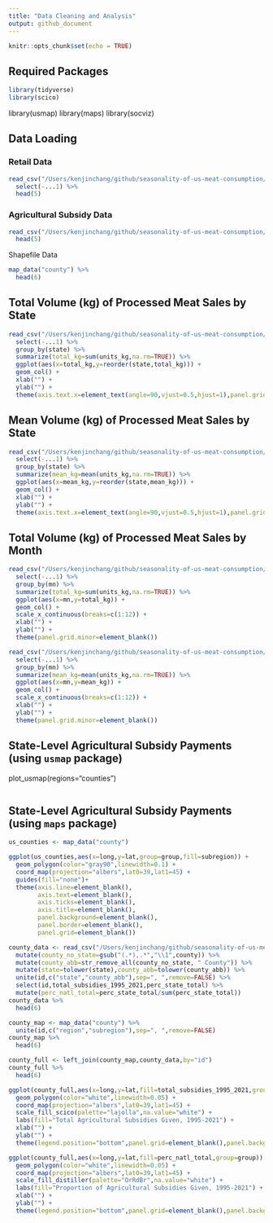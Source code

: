 ```yaml
---
title: "Data Cleaning and Analysis"
output: github_document
---
```


```r
knitr::opts_chunk$set(echo = TRUE)
```

## Required Packages

```r
library(tidyverse)
library(scico)
```

library(usmap)
library(maps)
library(socviz)

## Data Loading

### Retail Data

```r
read_csv("/Users/kenjinchang/github/seasonality-of-us-meat-consumption/data/st_proc_mn_wtfix_abb.csv.gz") %>%
  select(-...1) %>%
  head(5)
```

### Agricultural Subsidy Data

```r
read_csv("/Users/kenjinchang/github/seasonality-of-us-meat-consumption/data/county_data.csv") %>%
  head(5)
```

Shapefile Data

```r
map_data("county") %>%
  head(6)
```

## Total Volume (kg) of Processed Meat Sales by State

```r
read_csv("/Users/kenjinchang/github/seasonality-of-us-meat-consumption/data/st_proc_mn_wtfix_abb.csv.gz") %>%
  select(-...1) %>%
  group_by(state) %>%
  summarize(total_kg=sum(units_kg,na.rm=TRUE)) %>% 
  ggplot(aes(x=total_kg,y=reorder(state,total_kg))) + 
  geom_col() + 
  xlab("") + 
  ylab("") +
  theme(axis.text.x=element_text(angle=90,vjust=0.5,hjust=1),panel.grid.minor=element_blank())
```

## Mean Volume (kg) of Processed Meat Sales by State

```r
read_csv("/Users/kenjinchang/github/seasonality-of-us-meat-consumption/data/st_proc_mn_wtfix_abb.csv.gz") %>%
  select(-...1) %>%
  group_by(state) %>%
  summarize(mean_kg=mean(units_kg,na.rm=TRUE)) %>% 
  ggplot(aes(x=mean_kg,y=reorder(state,mean_kg))) + 
  geom_col() + 
  xlab("") + 
  ylab("") +
  theme(axis.text.x=element_text(angle=90,vjust=0.5,hjust=1),panel.grid.minor=element_blank())
```

## Total Volume (kg) of Processed Meat Sales by Month

```r
read_csv("/Users/kenjinchang/github/seasonality-of-us-meat-consumption/data/st_proc_mn_wtfix_abb.csv.gz") %>%
  select(-...1) %>%
  group_by(mn) %>%
  summarize(total_kg=sum(units_kg,na.rm=TRUE)) %>% 
  ggplot(aes(x=mn,y=total_kg)) + 
  geom_col() + 
  scale_x_continuous(breaks=c(1:12)) +
  xlab("") + 
  ylab("") +
  theme(panel.grid.minor=element_blank())
```

```r
read_csv("/Users/kenjinchang/github/seasonality-of-us-meat-consumption/data/st_proc_mn_wtfix_abb.csv.gz") %>%
  select(-...1) %>%
  group_by(mn) %>%
  summarize(mean_kg=mean(units_kg,na.rm=TRUE)) %>% 
  ggplot(aes(x=mn,y=mean_kg)) + 
  geom_col() + 
  scale_x_continuous(breaks=c(1:12)) +
  xlab("") + 
  ylab("") +
  theme(panel.grid.minor=element_blank())
```

## State-Level Agricultural Subsidy Payments (using `usmap` package)

plot_usmap(regions="counties")

```r

```
## State-Level Agricultural Subsidy Payments (using `maps` package)

```r
us_counties <- map_data("county")
```


```r
ggplot(us_counties,aes(x=long,y=lat,group=group,fill=subregion)) + 
  geom_polygon(color="gray90",linewidth=0.1) +
  coord_map(projection="albers",lat0=39,lat1=45) +
  guides(fill="none")+
  theme(axis.line=element_blank(),
        axis.text=element_blank(),
        axis.ticks=element_blank(),
        axis.title=element_blank(),
        panel.background=element_blank(),
        panel.border=element_blank(),
        panel.grid=element_blank())
```


```r
county_data <- read_csv("/Users/kenjinchang/github/seasonality-of-us-meat-consumption/data/county_data.csv") %>%
  mutate(county_no_state=gsub("(.*),.*","\\1",county)) %>%
  mutate(county_abb=str_remove_all(county_no_state, " County")) %>%
  mutate(state=tolower(state),county_abb=tolower(county_abb)) %>%
  unite(id,c("state","county_abb"),sep=", ",remove=FALSE) %>%
  select(id,total_subsidies_1995_2021,perc_state_total) %>%
  mutate(perc_natl_total=perc_state_total/sum(perc_state_total))
county_data %>%
  head(6)
```

```r
county_map <- map_data("county") %>%
  unite(id,c("region","subregion"),sep=", ",remove=FALSE)
county_map %>%
  head(6)
```


```r
county_full <- left_join(county_map,county_data,by="id")
county_full %>%
  head(6)
```

```r
ggplot(county_full,aes(x=long,y=lat,fill=total_subsidies_1995_2021,group=group)) + 
  geom_polygon(color="white",linewidth=0.05) +
  coord_map(projection="albers",lat0=39,lat1=45) + 
  scale_fill_scico(palette="lajolla",na.value="white") +
  labs(fill="Total Agricultural Subsidies Given, 1995-2021") +
  xlab("") + 
  ylab("") +
  theme(legend.position="bottom",panel.grid=element_blank(),panel.background=element_blank(),axis.text=element_blank(),axis.ticks=element_blank())
```
```r
ggplot(county_full,aes(x=long,y=lat,fill=perc_natl_total,group=group)) + 
  geom_polygon(color="white",linewidth=0.05) +
  coord_map(projection="albers",lat0=39,lat1=45) + 
  scale_fill_distiller(palette="OrRdBr",na.value="white") +
  labs(fill="Proportion of Agricultural Subsidies Given, 1995-2021") +
  xlab("") + 
  ylab("") +
  theme(legend.position="bottom",panel.grid=element_blank(),panel.background=element_blank(),axis.text=element_blank(),axis.ticks=element_blank())
```
